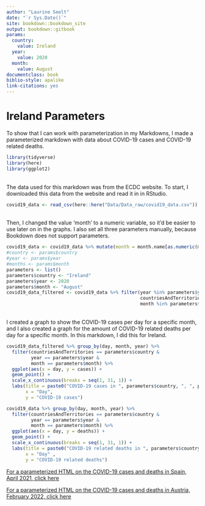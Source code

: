 ```yaml
---
author: "Laurine Seelt"
date: "`r Sys.Date()`"
site: bookdown::bookdown_site
output: bookdown::gitbook
params:
  country: 
    value: Ireland
  year: 
    value: 2020
  month: 
    value: August
documentclass: book
biblio-style: apalike
link-citations: yes
---
```


# Ireland Parameters

To show that I can work with parameterization in my Markdowns, I made a parameterized markdown with data about COVID-19 cases and COVID-19 related deaths.
```r
library(tidyverse)
library(here)
library(ggplot2)
```
<br>
The data used for this markdown was from the ECDC website. To start, I downloaded this data from the website and read it in in RStudio.
<br>
```r
covid19_data <- read_csv(here::here("Data/Data_raw/covid19_data.csv"))
```
<br>
Then, I changed the value 'month' to a numeric variable, so it'd be easier to use later on in the graphs. I also set all three parameters manually, because Bookdown does not support parameters.
<br>
```r
covid19_data <- covid19_data %>% mutate(month = month.name[as.numeric(month)])
#country <- params$country
#year <- params$year
#months <- params$month
parameters <- list()
parameters$country <- "Ireland"
parameters$year <- 2020
parameters$month <- "August"
covid19_data_filtered <- covid19_data %>% filter(year %in% parameters$year, 
                                                 countriesAndTerritories %in% parameters$country, 
                                                 month %in% parameters$month)
```
<br>
I created a graph to show the COVID-19 cases per day for a specific month, and I also created a graph for the amount of COVID-19 related deaths per day for a specific month. In this markdown, I did this for Ireland.
<br>
```r
covid19_data_filtered %>% group_by(day, month, year) %>% 
  filter(countriesAndTerritories == parameters$country & 
         year == parameters$year & 
         month == parameters$month) %>%
  ggplot(aes(x = day, y = cases)) +
  geom_point() +
  scale_x_continuous(breaks = seq(1, 31, 1)) +
  labs(title = paste0("COVID-19 cases in ", parameters$country, ", ", parameters$month, " ", parameters$year),
       x = "Day",
       y = "COVID-19 cases")
```

```r
covid19_data %>% group_by(day, month, year) %>% 
  filter(countriesAndTerritories == parameters$country & 
         year == parameters$year & 
         month == parameters$month) %>%
  ggplot(aes(x = day, y = deaths)) +
  geom_point() +
  scale_x_continuous(breaks = seq(1, 31, 1)) +
  labs(title = paste0("COVID-19 related deaths in ", parameters$country, ", ", parameters$month, " ", parameters$year),
       x = "Day" ,
       y = "COVID-19 related deaths")
```

<div>
<a href='spain-parameters.html#Spain Parameters'>For a parameterized HTML on the COVID-19 cases and deaths in Spain, April 2021, click here<a/>

<a href='austria-parameters.html#Austria Parameters'>For a parameterized HTML on the COVID-19 cases and deaths in Austria, February 2022, click here<a/>

</div>